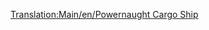 [[Translation:Main/en/Powernaught Cargo Ship]]{{Template:Barcos/Es
|Nombre=Barco de Mercancías Powernaut
|Imagen=[[File:en/Toylandcargoship.png|Barco de Mercancías Powernaut]]
|Precio=54.842 € (27.421 £)
|Velocidad=40 km/h (25 mph)
|Coste-anual=3.706 € (1.853 £)
|Diseño=1982
|Duración=30
|Capacidad=190 bolsas de dulces
|Descripción=Reformable para todo excepto para pasajeros.
|Vida-real=Ficción.
}}